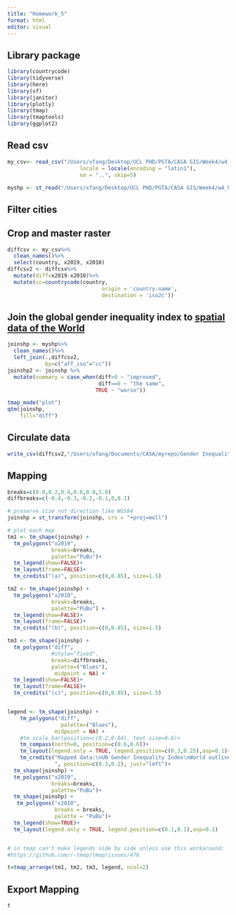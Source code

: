 ```yaml
---
title: "Homework_5"
format: html
editor: visual
---
```


## Library package

```r
library(countrycode)
library(tidyverse)
library(here)
library(sf)
library(janitor)
library(plotly)
library(tmap)
library(tmaptools)
library(ggplot2)
```

## Read csv

```r
my_csv<- read_csv("/Users/xfang/Desktop/UCL PHD/PGTA/CASA GIS/Week4/w4_hw_try-master/Gender Inequality Index (GII).csv",
                       locale = locale(encoding = "latin1"),
                       na = "..", skip=5)

myshp <- st_read("/Users/xfang/Desktop/UCL PHD/PGTA/CASA GIS/Week4/w4_hw_try-master/World_Countries_(Generalized)/World_Countries__Generalized_.shp")
```

## Filter cities

## Crop and master raster

```r
diffcsv <- my_csv%>%
  clean_names()%>%
  select(country, x2019, x2010)
diffcsv2 <- diffcsv%>%
  mutate(diff=x2019-x2010)%>%
  mutate(cc=countrycode(country, 
                              origin = 'country.name', 
                              destination = 'iso2c'))
```

## Join the global gender inequality index to [spatial data of the World](https://hub.arcgis.com/datasets/2b93b06dc0dc4e809d3c8db5cb96ba69_0/explore?location=-2.688200%2C0.000000%2C1.41)

```r
joinshp <- myshp%>%
  clean_names()%>%
  left_join(.,diffcsv2,
            by=c("aff_iso"="cc"))
joinshp2 <- joinshp %>%
  mutate(summary = case_when(diff>0 ~ "improved",
                             diff==0 ~ "the same",
                            TRUE ~ "worse"))
```

```r
tmap_mode("plot")
qtm(joinshp,
    fill="diff")
```

## Circulate data

```r
write_csv(diffcsv2,"/Users/xfang/Documents/CASA/myrepo/Gender Inequality Index_differences_2010_2019.csv")
```

## Mapping

```r
breaks=c(0.0,0.2,0.4,0.6,0.8,1.0)
diffbreaks=c(-0.4,-0.3,-0.2,-0.1,0,0.1)

# preserve size not direction like WGS84
joinshp = st_transform(joinshp, crs = "+proj=moll")

# plot each map
tm1 <- tm_shape(joinshp) + 
  tm_polygons("x2019", 
              breaks=breaks,
              palette="PuBu")+
  tm_legend(show=FALSE)+
  tm_layout(frame=FALSE)+
  tm_credits("(a)", position=c(0,0.85), size=1.5)

tm2 <- tm_shape(joinshp) + 
  tm_polygons("x2010",
              breaks=breaks,
              palette="PuBu") + 
  tm_legend(show=FALSE)+
  tm_layout(frame=FALSE)+
  tm_credits("(b)", position=c(0,0.85), size=1.5)

tm3 <- tm_shape(joinshp) + 
  tm_polygons("diff",
              #style="fixed",
              breaks=diffbreaks,
              palette=("Blues"),
               midpoint = NA) + 
  tm_legend(show=FALSE)+
  tm_layout(frame=FALSE)+
  tm_credits("(c)", position=c(0,0.85), size=1.5)


legend <- tm_shape(joinshp) +
    tm_polygons("diff",
                 palette=("Blues"),
               midpoint = NA) +
    #tm_scale_bar(position=c(0.2,0.04), text.size=0.6)+
    tm_compass(north=0, position=c(0.6,0.6))+
    tm_layout(legend.only = TRUE, legend.position=c(0.3,0.25),asp=0.1)+
    tm_credits("Mapped data:\nUN Gender Inequality Index\nWorld outline:\nArcGIS Hub 
               ", position=c(0.3,0.2), just="left")+
  tm_shape(joinshp) + 
  tm_polygons("x2019", 
              breaks=breaks,
              palette="PuBu")+
  tm_shape(joinshp) + 
   tm_polygons("x2010", 
               breaks = breaks, 
               palette = "PuBu")+
  tm_legend(show=TRUE)+
  tm_layout(legend.only = TRUE, legend.position=c(0.1,0.1),asp=0.1)


# in tmap can't make legends side by side unless use this workaround: 
#https://github.com/r-tmap/tmap/issues/476 

t=tmap_arrange(tm1, tm2, tm3, legend, ncol=2)
```

## Export Mapping

```r
t
```
